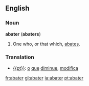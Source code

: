 ==English==
===Noun===
'''abater''' ('''abaters''')
#One who, or that which, [[abate]]s.

===Translation===
* [[{{pt}}]]: [[o]] [[que]] [[diminue]], [[modifica]]

[[fr:abater]]
[[gl:abater]]
[[ia:abater]]
[[pt:abater]]
